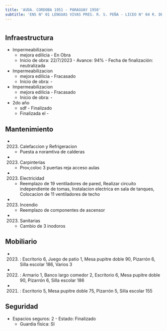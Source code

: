 ```yaml
---
title: 'AVDA. CORDOBA 1951 - PARAGUAY 1950'
subtitle: 'ENS N° 01 LENGUAS VIVAS PRES. R. S. PEÑA - LICEO N° 04 R. DE ESCALADA DE SAN MARTIN - ESEA  DANZA RAMICONE  FOLKLORE N° 21 - ESC. DE COM. N° 10 ISLAS MALVINAS'
---
```


#
## Infraestructura

* Impermeabilizacion 
    + mejora edilicia - En Obra 
    + Inicio de obra: 22/7/2023 - Avance: 94% - Fecha de finalización: neutralizada 


* Impermeabilizacion 
    + mejora edilicia - Fracasado 
    + Inicio de obra: - 


* Impermeabilizacion 
    + mejora edilicia - Fracasado 
    + Inicio de obra: - 


* 2do año 
    + sdf - Finalizado 
    + Finalizada el - 






## Mantenimiento

*  (2023) Calefaccion y Refrigeracion 
    + Puesta a noramtiva de calderas

*  (2023) Carpinterías 
    + Prov,coloc 3 puertas reja acceso aulas

*  (2023) Electricidad 
    + Reemplazo de 19 ventiladores de pared, Realizar circuito independiente de tomas, Instalacion electrica en sala de tanques, Colocacion de 11 ventiladores de techo

*  (2023) Incendio 
    + Reemplazo de componentes de ascensor

*  (2023) Sanitarias 
    + Cambio de 3 inodoros





## Mobiliario

*  (2023) : Escritorio 6, Juego de patio 1, Mesa pupitre doble 90, Pizarrón 6, Silla escolar 186, Varios 3 

*  (2022) : Armario 1, Banco largo comedor 2, Escritorio 6, Mesa pupitre doble 90, Pizarrón 6, Silla escolar 186 

*  (2021) : Escritorio 5, Mesa pupitre doble 75, Pizarrón 5, Silla escolar 155 





## Seguridad

*  Espacios seguros: 2 - Estado: Finalizado 
    + Guardia física: SI



